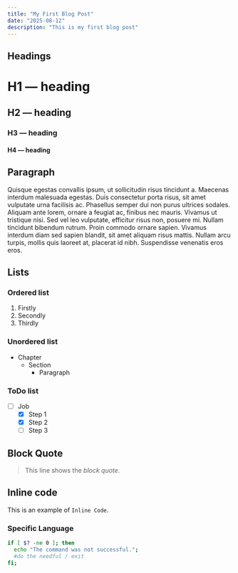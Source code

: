 ```yaml
---
title: "My First Blog Post"
date: "2025-08-12"
description: "This is my first blog post"
---
```


## Headings

# H1 — heading

## H2 — heading

### H3 — heading

#### H4 — heading

## Paragraph

Quisque egestas convallis ipsum, ut sollicitudin risus tincidunt a. Maecenas interdum malesuada egestas. Duis consectetur porta risus, sit amet vulputate urna facilisis ac. Phasellus semper dui non purus ultrices sodales. Aliquam ante lorem, ornare a feugiat ac, finibus nec mauris. Vivamus ut tristique nisi. Sed vel leo vulputate, efficitur risus non, posuere mi. Nullam tincidunt bibendum rutrum. Proin commodo ornare sapien. Vivamus interdum diam sed sapien blandit, sit amet aliquam risus mattis. Nullam arcu turpis, mollis quis laoreet at, placerat id nibh. Suspendisse venenatis eros eros.

## Lists

### Ordered list

1. Firstly
2. Secondly
3. Thirdly

### Unordered list

-   Chapter
    -   Section
        -   Paragraph

### ToDo list

-   [ ] Job
    -   [x] Step 1
    -   [x] Step 2
    -   [ ] Step 3

## Block Quote

> This line shows the _block quote_.

## Inline code

This is an example of `Inline Code`.

### Specific Language

```bash
if [ $? -ne 0 ]; then
  echo "The command was not successful.";
  #do the needful / exit
fi;
```